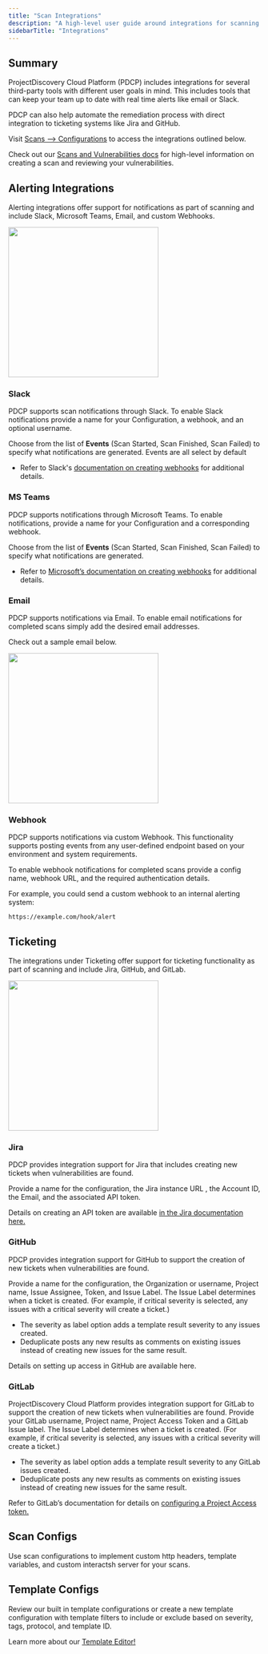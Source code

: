 ```yaml
---
title: "Scan Integrations"
description: "A high-level user guide around integrations for scanning including alerts and ticketing"
sidebarTitle: "Integrations"
---
```


## Summary

ProjectDiscovery Cloud Platform (PDCP) includes integrations for several third-party tools with different user goals in mind. This includes tools that can keep your team up to date with real time alerts like email or Slack. 

PDCP can also help automate the remediation process with direct integration to ticketing systems like Jira and GitHub.

Visit [Scans --> Configurations](https://cloud.projectdiscovery.io/scans/configs) to access the integrations outlined below. 

<Info> Check out our [Scans and Vulnerabilities docs](/cloud/scanning/createscans) for high-level information on creating a scan and reviewing your vulnerabilities. </Info>

## Alerting Integrations

Alerting integrations offer support for notifications as part of scanning and include Slack, Microsoft Teams, Email, and custom Webhooks. 

<img height="300" src="/images/platform/scanintegrations.png" />

### Slack

PDCP supports scan notifications through Slack. To enable Slack notifications provide a name for your Configuration, a webhook, and an optional username. 

Choose from the list of **Events** (Scan Started, Scan Finished, Scan Failed) to specify what notifications are generated. Events are all select by default 

 - Refer to Slack's [documentation on creating webhooks](https://api.slack.com/messaging/webhooks) for additional details. 

 ### MS Teams

PDCP supports notifications through Microsoft Teams. To enable notifications, provide a name for your Configuration and a corresponding webhook.

Choose from the list of **Events** (Scan Started, Scan Finished, Scan Failed)  to specify what notifications are generated.

- Refer to [Microsoft’s documentation on creating webhooks](https://learn.microsoft.com/en-us/microsoftteams/platform/webhooks-and-connectors/how-to/add-incoming-webhook?tabs=newteams%2Cdotnet) for additional details.

### Email

PDCP supports notifications via Email. To enable email notifications for completed scans simply add the desired email addresses.

Check out a sample email below.

<img height="300" src="/images/platform/scanemail.png" />

### Webhook

PDCP supports notifications via custom Webhook. This functionality supports posting events from any user-defined endpoint based on your environment and system requirements. 
 
To enable webhook notifications for completed scans provide a config name, webhook URL, and the required authentication details. 

For example, you could send a custom webhook to an internal alerting system:

`https://example.com/hook/alert`

## Ticketing

The integrations under Ticketing offer support for ticketing functionality as part of scanning and include Jira, GitHub, and GitLab. 

<img height="300" src="/images/platform/scansticketing.png" />

### Jira

PDCP provides integration support for Jira that includes creating new tickets when vulnerabilities are found. 

Provide a name for the configuration, the Jira instance URL , the Account ID, the Email, and the associated API token. 

Details on creating an API token are available [in the Jira documentation here.](https://support.atlassian.com/atlassian-account/docs/manage-api-tokens-for-your-atlassian-account/)

### GitHub

PDCP provides integration support for GitHub to support the creation of new tickets when vulnerabilities are found. 

Provide a name for the configuration, the Organization or username, Project name, Issue Assignee, Token, and Issue Label. The Issue Label determines when a ticket is created. (For example, if critical severity is selected, any issues with a critical severity will create a ticket.)  

 - The severity as label option adds a template result severity to any issues created. 
 - Deduplicate posts any new results as comments on existing issues instead of creating new issues for the same result. 

Details on setting up access in GitHub are available here. 

### GitLab

ProjectDiscovery Cloud Platform provides integration support for GitLab to support the creation of new tickets when vulnerabilities are found. Provide your GitLab username, Project name, Project Access Token and a GitLab Issue label. The Issue Label determines when a ticket is created. 
(For example, if critical severity is selected, any issues with a critical severity will create a ticket.)  

 - The severity as label option adds a template result severity to any GitLab issues created. 
 - Deduplicate posts any new results as comments on existing issues instead of creating new issues for the same result. 

 Refer to GitLab’s documentation for details on [configuring a Project Access token.](https://docs.gitlab.com/ee/user/project/settings/project_access_tokens.html#create-a-project-access-token) 

## Scan Configs
Use scan configurations to implement custom http headers, template variables, and custom interactsh server for your scans.


## Template Configs

Review our built in template configurations or create a new template configuration with template filters to include or exclude based on severity, tags, protocol, and template ID.

Learn more about our [Template Editor!](/cloud/editor/overview)
